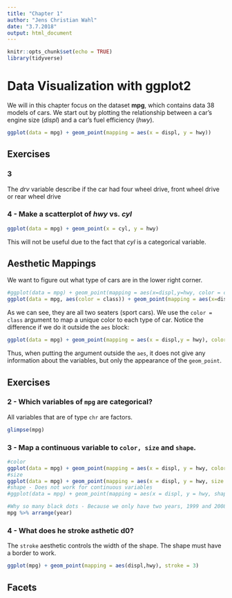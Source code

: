 ```yaml
---
title: "Chapter 1"
author: "Jens Christian Wahl"
date: "3.7.2018"
output: html_document
---
```


```r
knitr::opts_chunk$set(echo = TRUE)
library(tidyverse)
```

# Data Visualization with ggplot2

We will in this chapter focus on the dataset __mpg__, which contains data 38 models of cars. 
We start out by plotting the relationship between a car's engine size (_displ_) and a car's fuel efficiency (_hwy_).
```r
ggplot(data = mpg) + geom_point(mapping = aes(x = displ, y = hwy))
```

## Exercises

### 3 
The _drv_ variable describe if the car had four wheel drive, front wheel drive or rear wheel drive

### 4 - Make a scatterplot of _hwy_ vs. _cyl_

```r
ggplot(data = mpg) + geom_point(x = cyl, y = hwy) 
```
This will not be useful due to the fact that _cyl_ is a categorical variable. 

## Aesthetic Mappings

We want to figure out what type of cars are in the lower right corner. 

```r
#ggplot(data = mpg) + geom_point(mapping = aes(x=displ,y=hwy, color = class)) 
ggplot(data = mpg, aes(color = class)) + geom_point(mapping = aes(x=displ,y=hwy))
```
As we can see, they are all two seaters (sport cars). We use the `color = class` argument to map a unique color to each type of car. Notice the difference if we do it outside the `aes` block: 

```r
ggplot(data = mpg) + geom_point(mapping = aes(x = displ,y = hwy), color = "blue")
```
Thus, when putting the argument outside the `aes`, it does not give any information about the variables, but only the appearance of the `geom_point`.

## Exercises 

### 2 - Which variables of `mpg` are categorical? 

All variables that are of type `chr` are factors.

```r
glimpse(mpg)
```

### 3 - Map a continuous variable to `color, size` and `shape`. 

```r
#color
ggplot(data = mpg) + geom_point(mapping = aes(x = displ, y = hwy, color = year))
#size
ggplot(data = mpg) + geom_point(mapping = aes(x = displ, y = hwy, size = year))
#shape - Does not work for continuous variables
#ggplot(data = mpg) + geom_point(mapping = aes(x = displ, y = hwy, shape = year))

#Why so many black dots - Because we only have two years, 1999 and 2008
mpg %>% arrange(year)
```

### 4 - What does he stroke asthetic d0? 

The `stroke` aesthetic controls the width of the shape. The shape must have a border to work. 
```r
ggplot(mpg) + geom_point(mapping = aes(displ,hwy), stroke = 3)
```


## Facets








